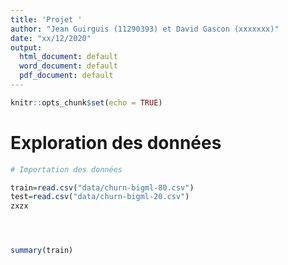 ```yaml
---
title: 'Projet '
author: "Jean Guirguis (11290393) et David Gascon (xxxxxxx)"
date: "xx/12/2020"
output:
  html_document: default
  word_document: default
  pdf_document: default
---
```


```r
knitr::opts_chunk$set(echo = TRUE)
```

# Exploration des données

```r
# Importation des données

train=read.csv("data/churn-bigml-80.csv")
test=read.csv("data/churn-bigml-20.csv")
zxzx




summary(train)
```

